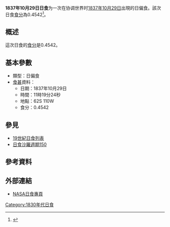 {{Infobox Solar eclipse
| Year        = 1837
| Month       = 10
| Day         = 29
| Type        = 日偏食
| Image       = SE1837Oct29P.gif
| Image size  = 200px
| Image intro = 1837年10月29日日偏食路徑圖
  <!--   日食資料   -->
| Gamma       = -1.2967
| Mag         = 0.4542
| Saros       = [[日食沙羅週期150|150]]
| Saros total = 
| Saros seq   = 
  <!--     食甚     -->
| Duration    = 
| Location    = 
| Coords      = 
| Width       = 
  <!--   開始時間   -->
| Partial     = 
| Start type  = 
| Centre      = 
| Greatest    = 11:19:24
  <!--     倒數     -->
| hour        = 11
| minute      = 19
| second      = 24
| Duration_s  = 
}}
'''1837年10月29日日食'''为一次在协调世界时[[1837年|1837年]][[10月29日|10月29日]]出現的日偏食。該次日食[[食分|食分]]為0.4542<ref name="nasa_catalog_list">{{cite web |url=http://eclipse.gsfc.nasa.gov/SEcat5/SE1801-1900.html |title=Catalog of Solar Eclipses: 1801 to 1900 |language=en |publisher=[[NASA|NASA]] |accessdate=2009-07-26 |archiveurl=https://web.archive.org/web/20150112204733/http://eclipse.gsfc.nasa.gov/SEcat5/SE1801-1900.html |archivedate=2015-01-12 |deadurl=no }}</ref>。

== 概述 ==
這次日食的[[食分|食分]]是0.4542。

== 基本參數 ==
{{NoteUTC}}
* 類型：日偏食
*[[食甚|食甚]]資料：
** 日期：1837年10月29日
** 時間：11時19分24秒 
** 地點：62S 110W
** 食分：0.4542

== 參見 ==
{{日食主題}}
* [[19世紀日食列表|19世紀日食列表]]
* [[日食沙羅週期150|日食沙羅週期150]]

== 參考資料 ==
{{reflist}}

== 外部連結 ==
* [http://eclipse.gsfc.nasa.gov/solar.html NASA日食專頁]{{Wayback|url=http://eclipse.gsfc.nasa.gov/solar.html |date=20190108200537 }}{{en icon}}

{{日食}}

[[Category:1830年代日食|Category:1830年代日食]]

{{Eclipse-stub}}